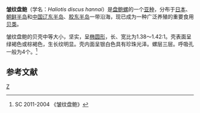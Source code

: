{{Subspeciesbox    
| name = 皱纹盘鲍
| image = Haliotis discus hannai 01.JPG
| image_width = 250px
| genus = Haliotis
| species = discus
| subspecies = hannai
| species link =盘鲍螺
| authority = Ino，1953
}}
'''皱纹盘鲍'''（学名：''Haliotis discus hannai''）是[[盘鲍螺|盘鲍螺]]的一个[[亚种|亚种]]，分布于[[日本|日本]]、[[朝鲜半岛|朝鲜半岛]]和[[中国|中国]][[辽东半岛|辽东半岛]]、[[胶东半岛|胶东半岛]]一带沿海，现已成为一种广泛养殖的重要食用[[贝类|贝类]]。

皱纹盘鲍的贝壳中等大小，坚实，呈[[椭圆形|椭圆形]]，长、宽比为1.38～1.42:1。壳表面呈绿褐色或棕褐色，生长纹明显。壳内面呈银白色具有珍珠光泽。螺层三层。呼吸孔一般为4个。<ref>SC 2011-2004 《皱纹盘鲍》</ref>

==参考文献==
{{reflist}}
[[Category:鲍属|Z]]